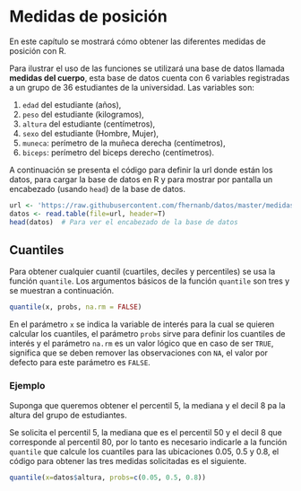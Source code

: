 # Medidas de posición {#posi}

En este capítulo se mostrará cómo obtener las diferentes medidas de posición con R.

Para ilustrar el uso de las funciones se utilizará una base de datos llamada __medidas del cuerpo__, esta base de datos cuenta con 6 variables registradas a un grupo de 36 estudiantes de la universidad. Las variables son: 

1. `edad` del estudiante (años),
2. `peso` del estudiante (kilogramos),
3. `altura` del estudiante (centímetros),
4. `sexo` del estudiante (Hombre, Mujer),
5. `muneca`: perímetro de la muñeca derecha (centímetros),
6. `biceps`: perímetro del biceps derecho (centímetros).

A continuación se presenta el código para definir la url donde están los datos, para cargar la base de datos en R y para mostrar por pantalla un encabezado (usando `head`) de la base de datos.

```r
url <- 'https://raw.githubusercontent.com/fhernanb/datos/master/medidas_cuerpo'
datos <- read.table(file=url, header=T)
head(datos)  # Para ver el encabezado de la base de datos
```

## Cuantiles \index{cuantiles} \index{quantile} \index{cuartiles} \index{deciles}  \index{percentiles} 

Para obtener cualquier cuantil (cuartiles, deciles y percentiles) se usa la función `quantile`. Los argumentos básicos de la función `quantile` son tres y se muestran a continuación.

```r
quantile(x, probs, na.rm = FALSE)
```

En el parámetro `x` se indica la variable de interés para la cual se quieren calcular los cuantiles, el parámetro `probs` sirve para definir los cuantiles de interés y el parámetro `na.rm` es un valor lógico que en caso de ser `TRUE`, significa que se deben remover las observaciones con `NA`, el valor por defecto para este parámetro es `FALSE`.

### Ejemplo {-}
Suponga que queremos obtener el percentil 5, la mediana y el decil 8 pa la altura del grupo de estudiantes.

Se solicita el percentil 5, la mediana que es el percentil 50 y el decil 8 que corresponde al percentil 80, por lo tanto es necesario indicarle a la función `quantile` que calcule los cuantiles para las ubicaciones 0.05, 0.5 y 0.8, el código para obtener las tres medidas solicitadas es el siguiente.

```r
quantile(x=datos$altura, probs=c(0.05, 0.5, 0.8))
```





